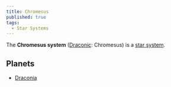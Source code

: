 ```yaml
---
title: Chromesus
published: true
tags:
  - Star Systems
---
```


The **Chromesus system** ([Draconic](/compendium/Draconic): <span className="font-draconic">Chromesus</span>) is a [star system](/compendium/Star_system).

## Planets

- [Draconia](/compendium/Draconia)
